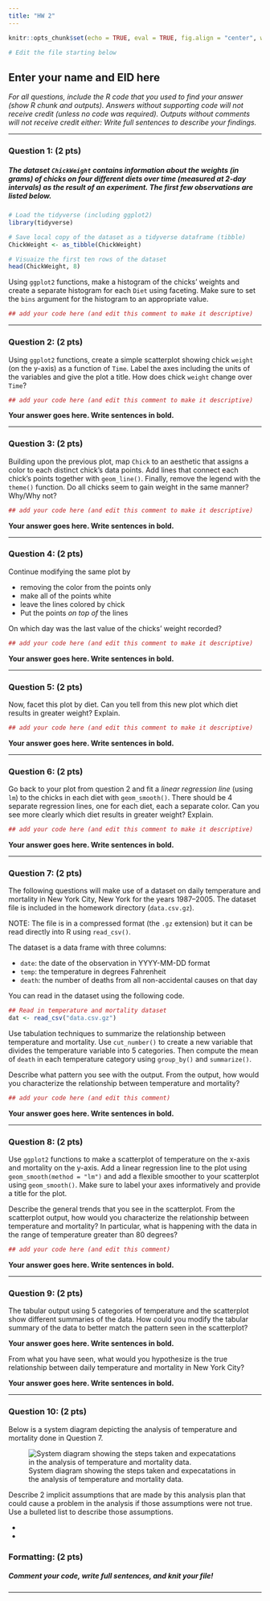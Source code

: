 ```yaml
---
title: "HW 2"
---
```


```r
knitr::opts_chunk$set(echo = TRUE, eval = TRUE, fig.align = "center", warning = FALSE, message = FALSE, R.options=list(max.print=100))

# Edit the file starting below
```

## Enter your name and EID here

*For all questions, include the R code that you used to find your answer (show R chunk and outputs). Answers without supporting code will not receive credit (unless no code was required). Outputs without comments will not receive credit either: Write full sentences to describe your findings.*

------------------------------------------------------------------------

### Question 1: (2 pts)

##### The dataset `ChickWeight` contains information about the weights (in grams) of chicks on four different diets over time (measured at 2-day intervals) as the result of an experiment. The first few observations are listed below.

```r
# Load the tidyverse (including ggplot2)
library(tidyverse)

# Save local copy of the dataset as a tidyverse dataframe (tibble)
ChickWeight <- as_tibble(ChickWeight)

# Visuaize the first ten rows of the dataset
head(ChickWeight, 8)
```

Using `ggplot2` functions, make a histogram of the chicks' weights and create a separate histogram for each `Diet` using faceting. Make sure to set the `bins` argument for the histogram to an appropriate value.


```r
## add your code here (and edit this comment to make it descriptive)
```


------------------------------------------------------------------------

### Question 2: (2 pts)

Using `ggplot2` functions, create a simple scatterplot showing chick `weight` (on the y-axis) as a function of `Time`. Label the axes including the units of the variables and give the plot a title. How does chick `weight` change over `Time`?

```r
## add your code here (and edit this comment to make it descriptive)

```

**Your answer goes here. Write sentences in bold.**

------------------------------------------------------------------------

### Question 3: (2 pts)

Building upon the previous plot, map `Chick` to an aesthetic that assigns a color to each distinct chick’s data points. Add lines that connect each chick’s points together with `geom_line()`. Finally, remove the legend with the `theme()` function. Do all chicks seem to gain weight in the same manner? Why/Why not?


```r
## add your code here (and edit this comment to make it descriptive)

```

**Your answer goes here. Write sentences in bold.**

------------------------------------------------------------------------

### Question 4: (2 pts)

Continue modifying the same plot by 

* removing the color from the points only
* make all of the points white 
* leave the lines colored by chick
* Put the points *on top of* the lines 

On which day was the last value of the chicks' weight recorded?

```r
## add your code here (and edit this comment to make it descriptive)

```

**Your answer goes here. Write sentences in bold.**

------------------------------------------------------------------------

### Question 5: (2 pts)

Now, facet this plot by diet. Can you tell from this new plot which diet results in greater weight? Explain.

```r
## add your code here (and edit this comment to make it descriptive)

```

**Your answer goes here. Write sentences in bold.**

------------------------------------------------------------------------

### Question 6: (2 pts)

Go back to your plot from question 2 and fit a *linear regression line* (using `lm`) to the chicks in each diet with `geom_smooth()`. There should be 4 separate regression lines, one for each diet, each a separate color. Can you see more clearly which diet results in greater weight? Explain.

```r
## add your code here (and edit this comment to make it descriptive)

```

**Your answer goes here. Write sentences in bold.**

------------------------------------------------------------------------

### Question 7: (2 pts)

The following questions will make use of a dataset on daily temperature and mortality in New York City, New York for the years 1987--2005. The dataset file is included in the homework directory (`data.csv.gz`). 

NOTE: The file is in a compressed format (the `.gz` extension) but it can be read directly into R using `read_csv()`.

The dataset is a data frame with three columns:

* `date`: the date of the observation in YYYY-MM-DD format
* `temp`: the temperature in degrees Fahrenheit
* `death`: the number of deaths from all non-accidental causes on that day

You can read in the dataset using the following code.

```r
## Read in temperature and mortality dataset 
dat <- read_csv("data.csv.gz")
```

Use tabulation techniques to summarize the relationship between temperature and mortality. Use `cut_number()` to create a new variable that divides the temperature variable into 5 categories. Then compute the mean of `death` in each temperature category using `group_by()` and `summarize()`. 

Describe what pattern you see with the output. From the output, how would you characterize the relationship between temperature and mortality?

```r
## add your code here (and edit this comment)

```

**Your answer goes here. Write sentences in bold.**

------------------------------------------------------------------------

### Question 8: (2 pts)

Use `ggplot2` functions to make a scatterplot of temperature on the x-axis and mortality on the y-axis. Add a linear regression line to the plot using `geom_smooth(method = "lm")` and add a flexible smoother to your scatterplot using `geom_smooth()`. Make sure to label your axes informatively and provide a title for the plot. 

Describe the general trends that you see in the scatterplot. From the scatterplot output, how would you characterize the relationship between temperature and mortality? In particular, what is happening with the data in the range of temperature greater than 80 degrees? 

```r
## add your code here (and edit this comment)

```

**Your answer goes here. Write sentences in bold.**

------------------------------------------------------------------------

### Question 9: (2 pts)

The tabular output using 5 categories of temperature and the scatterplot show different summaries of the data. How could you modify the tabular summary of the data to better match the pattern seen in the scatterplot?

**Your answer goes here. Write sentences in bold.**


From what you have seen, what would you hypothesize is the true relationship between daily temperature and mortality in New York City?

**Your answer goes here. Write sentences in bold.**

------------------------------------------------------------------------

### Question 10: (2 pts)

Below is a system diagram depicting the analysis of temperature and mortality done in Question 7.

![System diagram showing the steps taken and expecatations in the analysis of temperature and mortality data.](temp_mortality.png)

Describe 2 implicit assumptions that are made by this analysis plan that could cause a problem in the analysis if those assumptions were not true. Use a bulleted list to describe those assumptions.

* 

* 



### Formatting: (2 pts)

##### Comment your code, write full sentences, and knit your file!

------------------------------------------------------------------------